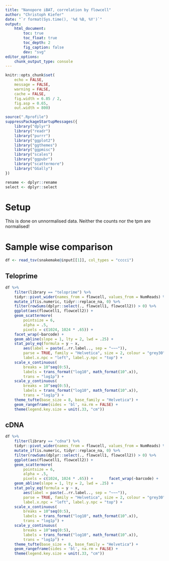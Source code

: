 ```yaml
---
title: "Nanopore iBAT, correlation by flowcell"
author: "Christoph Kiefer"
date: "`r format(Sys.time(), '%d %B, %Y')`"
output:
    html_document:
        toc: true
        toc_float: true
        toc_depth: 2
        fig_caption: false
        dev: "svg"
editor_options:
    chunk_output_type: console
---
```


```r
knitr::opts_chunk$set(
    echo = FALSE,
    message = FALSE,
    warning = FALSE,
    cache = FALSE,
    fig.width = 6.85 / 2,
    fig.asp = 0.65,
    out.width = 800)
```

```r
source(".Rprofile")
suppressPackageStartupMessages({
    library("dplyr")
    library("readr")
    library("purrr")
    library("ggplot2")
    library("ggthemes")
    library("ggpmisc")
    library("scales")
    library("ggpubr")
    library("scattermore")
    library("GGally")
})

rename <- dplyr::rename
select <- dplyr::select
```


# Setup

This is done on unnormalised data. Neither the counts nor the tpm are normalised!


# Sample wise comparison

```r
df <- read_tsv(snakemake@input[[1]], col_types = "cccci")
```

## Teloprime

```r
df %>% 
    filter(library == "teloprime") %>%
    tidyr::pivot_wider(names_from = flowcell, values_from = NumReads) %>% 
    mutate_if(is.numeric, tidyr::replace_na, 0) %>% 
    filter(rowSums(dplyr::select(., flowcell1, flowcell2)) > 0) %>% 
    ggplot(aes(flowcell1, flowcell2)) +
    geom_scattermore(
        pointsize = 6,
        alpha = .5,
        pixels = c(1024, 1024 * .65)) +    
    facet_wrap(~barcode) +
    geom_abline(slope = 1, lty = 2, lwd = .25) +
    stat_poly_eq(formula = y ~ x,
        aes(label = paste(..rr.label.., sep = "~~~")),
        parse = TRUE, family = "Helvetica", size = 2, colour = "grey30",
        label.x.npc = "left", label.y.npc = "top") +
    scale_x_continuous(
        breaks = 10^seq(0:5),
        labels = trans_format("log10", math_format(10^.x)),
        trans = "log1p") +
    scale_y_continuous(
        breaks = 10^seq(0:5),
        labels = trans_format("log10", math_format(10^.x)),
        trans = "log1p") +
    theme_tufte(base_size = 8, base_family = "Helvetica") +
    geom_rangeframe(sides = 'bl', na.rm = FALSE) +
    theme(legend.key.size = unit(.33, "cm"))
```

## cDNA

```r
df %>%
    filter(library == "cdna") %>%
    tidyr::pivot_wider(names_from = flowcell, values_from = NumReads) %>%
    mutate_if(is.numeric, tidyr::replace_na, 0) %>%
    filter(rowSums(dplyr::select(., flowcell1, flowcell2)) > 0) %>%
    ggplot(aes(flowcell1, flowcell2)) +
    geom_scattermore(
        pointsize = 6,
        alpha = .5,
        pixels = c(1024, 1024 * .65)) +       facet_wrap(~barcode) +
    geom_abline(slope = 1, lty = 2, lwd = .25) +
    stat_poly_eq(formula = y ~ x,
        aes(label = paste(..rr.label.., sep = "~~~")),
        parse = TRUE, family = "Helvetica", size = 2, colour = "grey30",
        label.x.npc = "left", label.y.npc = "top") +
    scale_x_continuous(
        breaks = 10^seq(0:5),
        labels = trans_format("log10", math_format(10^.x)),
        trans = "log1p") +
    scale_y_continuous(
        breaks = 10^seq(0:5),
        labels = trans_format("log10", math_format(10^.x)),
        trans = "log1p") +
    theme_tufte(base_size = 8, base_family = "Helvetica") +
    geom_rangeframe(sides = 'bl', na.rm = FALSE) +
    theme(legend.key.size = unit(.33, "cm"))
```
